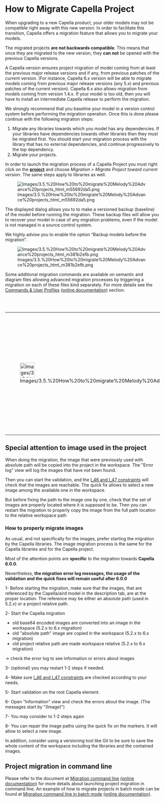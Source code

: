 
= How to Migrate Capella Project =

When upgrading to a new Capella product, your older models may not be compatible right away with this new version.
In order to facilitate this transition, Capella offers a migration feature that allows you to migrate your models.

The migrated projects '''are not backwards compatible'''. This means that once they are migrated to the new version, they '''can not''' be opened with the previous Capella versions. 

A Capella version ensures project migration of model coming from at least the previous major release versions and if any, from previous patches of the current version. (For instance, Capella 6.x version will be able to migrate models coming from previous major release versions (any 5.x) and previous patches of the current version). Capella 6.x also allows migration from models coming from version 1.4.x. If your model is too old, then you will have to install an intermediate Capella release to perform the migration.

We strongly recommend that you baseline your model in a version control system before performing the migration operation. Once this is done please continue with the following migration steps:

# Migrate any libraries towards which you model has any dependencies. If your libraries have dependencies towards other libraries then they must be migrated first. You should start your migration process with the library that has no external dependencies, and continue progressively to the top dependency.
# Migrate your projects.

In order to launch the migration process of a Capella Project you must right click on the <u>'''project'''</u> and choose ''Migration &gt; Migrate Project toward current version''. The same steps apply to libraries as well.


[[Image:Images/3.5.%20How%20to%20migrate%20Melody%20Advance%20projects_html_m55692da5.png]]


The displayed dialog allows you to to make a versioned backup (baseline) of the model before running the migration.
These backup files will allow you to recover your model in case of any migration problems, even if the model is not managed in a source control system. 

We highly advise you to enable the option &ldquo;Backup models before the migration&rdquo;.


[[Image:Images/3.5.%20How%20to%20migrate%20Melody%20Advance%20projects_html_m381b2efb.png]]


Some additional migration commands are available on semantic and diagram files allowing advanced migration processes by triggering a migration on each of these files kind separately. For more details see the [[../help/topic/org.polarsys.capella.preferences.doc/html/06.%20Preferences/6.4.%20Commands%20preferences.html?cp=6_1_21_1_11_0_0| Commands & User Profiles]] <span class="github-link">[[../../../org.polarsys.capella.preferences.doc/html/06. Preferences/6.4. Commands preferences.mediawiki|(online documentation)]]</span> section.

<br>
<br>

{| border="1"
|-
| 
[[Image:Images/3.5.%20How%20to%20migrate%20Melody%20Advance%20projects_html_3c78e109.png|48x48px]]


| 
At the end of the migration process, we recommend you to run a manual global refresh on all the diagrams of the migrated project. For more details see the [[../help/topic/org.polarsys.capella.ui.doc/html/05.%20Diagram%20Management/5.1.%20Diagram%20concepts.html?cp=6_1_6_0_1#Diagram_Refreshing_Strategies| Diagram Refreshing Strategies]] <span class="github-link">[[../../../org.polarsys.capella.ui.doc/html/05. Diagram Management/5.1. Diagram concepts.mediawiki#Diagram_Refreshing_Strategies|(online documentation)]]</span> section.

|}

== Special attention to image used in the project ==

When doing the migration, the image that were previously used with absolute path will be copied into the project in the workspace.
The "Error log" view will log the images that have not been found.

Then you can start the validation, and the [[../help/topic/org.polarsys.capella.validation.doc/html/Validation%20Rules/integrity/ValidationRules.html| I_46 and I_47 constraints]] will check that the images are reachable. The quick fix allows to select a new image among the available one in the workspace.

But before fixing the path to the image one by one, check that the set of images are properly located where it is supposed to be.
Then you can restart the migration to properly copy the image from the full path location to the relative workspace path

=== How to properly migrate images ===

As usual, and not specifically for the images, prefer starting the migration by the Capella libraries. The image migration process is the same for the Capella libraries and for the Capella project.

Most of the attention points are '''specific''' to the migration towards '''Capella 6.0.0'''.

Nevertheless, '''the migration error log messages, the usage of the validation and the quick fixes will remain useful after 6.0.0'''

1- Before starting the migration, make sure that the images, that are referenced by the Capella/aird model in the description tab, are at the proper location. The reference may be either an absolute path (used in 5.2.x) or a project relative path.

2- Start the Capella migration
* old base64 encoded images are converted into an image in the workspace (5.2.x to 6.x migration)
* old "absolute path" image are copied in the workspace (5.2.x to 6.x migration)
* old project relative path are made workspace relative (5.2.x to 6.x migration)
-> check the error log to see information or errors about images

3- (optional) you may restart 1-2 steps if needed.

4- Make sure [[../help/topic/org.polarsys.capella.validation.doc/html/Validation%20Rules/integrity/ValidationRules.html| I_46 and I_47 constraints]] are checked according to your needs.

5- Start validation on the root Capella element.

6- Open "Information" view and check the errors about the image. (The messages start by "(Image)")

7- You may consider to 1-2 steps again

8- You can repair the image paths using the quick fix on the markers. It will allow to select a new image.

In addition, consider using a versioning tool like Git to be sure to save the whole content of the workspace including the libraries and the contained images.

== Project migration in command line==
Please refer to the document at [[../help/topic/org.polarsys.capella.commandline.doc/html/19.%20Command%20Line%20Support/19.1.%20Core%20Mechanism%20and%20Applications.html?cp=6_1_13_1_3#Migration| Migration command line]] <span class="github-link">[[../../../org.polarsys.capella.commandline.doc/html/19. Command Line Support/19.1. Core Mechanism and Applications.mediawiki#Migration|(online documentation)]]</span> for more details about launching project migration in command line.
An example of how to migrate projects in batch mode can be found at [[../help/topic/org.polarsys.capella.commandline.doc/html/19.%20Command%20Line%20Support/19.2.%20Migration%20and%20Post-Migration%20script%20example.html?cp=6_1_13_2| Migration command line in batch mode]] <span class="github-link">[[../../../org.polarsys.capella.commandline.doc/html/19. Command Line Support/19.2. Migration and Post-Migration script example.mediawiki|(online documentation)]]</span>.
